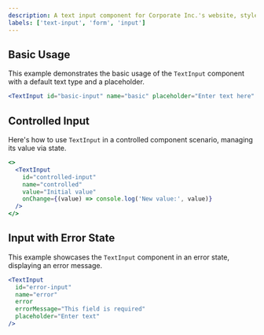 ```yaml
---
description: A text input component for Corporate Inc.'s website, styled for a modern, high-tech aesthetic.
labels: ['text-input', 'form', 'input']
---
```


## Basic Usage
This example demonstrates the basic usage of the `TextInput` component with a default text type and a placeholder.

```jsx
<TextInput id="basic-input" name="basic" placeholder="Enter text here" />
```
## Controlled Input
Here's how to use `TextInput` in a controlled component scenario, managing its value via state.
```jsx
<>
  <TextInput
    id="controlled-input"
    name="controlled"
    value="Initial value"
    onChange={(value) => console.log('New value:', value)}
  />
</>
```
## Input with Error State
This example showcases the `TextInput` component in an error state, displaying an error message.
```jsx
<TextInput
  id="error-input"
  name="error"
  error
  errorMessage="This field is required"
  placeholder="Enter text"
/>